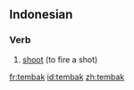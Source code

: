 ==Indonesian==

===Verb===
{{infl|id|verb}}

# [[shoot]] (to fire a shot)

{{tbot entry|Indonesian|shoot|2007|December|id}}

[[fr:tembak]]
[[id:tembak]]
[[zh:tembak]]